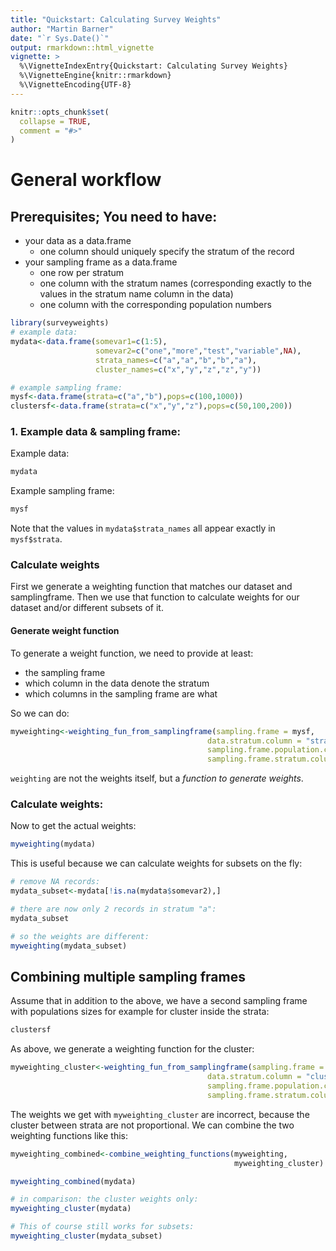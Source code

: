 ```yaml
---
title: "Quickstart: Calculating Survey Weights"
author: "Martin Barner"
date: "`r Sys.Date()`"
output: rmarkdown::html_vignette
vignette: >
  %\VignetteIndexEntry{Quickstart: Calculating Survey Weights}
  %\VignetteEngine{knitr::rmarkdown}
  %\VignetteEncoding{UTF-8}
---
```


```r
knitr::opts_chunk$set(
  collapse = TRUE,
  comment = "#>"
)
```

# General workflow

## Prerequisites; You need to have:
- your data as a data.frame
    - one column should uniquely specify the stratum of the record
- your sampling frame as a data.frame
    - one row per stratum
    - one column with the stratum names (corresponding exactly to the values in the stratum name column in the data)
    - one column with the corresponding population numbers

```r
library(surveyweights)
# example data:
mydata<-data.frame(somevar1=c(1:5),
                   somevar2=c("one","more","test","variable",NA),
                   strata_names=c("a","a","b","b","a"),
                   cluster_names=c("x","y","z","z","y"))

# example sampling frame:
mysf<-data.frame(strata=c("a","b"),pops=c(100,1000))
clustersf<-data.frame(strata=c("x","y","z"),pops=c(50,100,200))


```

### 1. Example data & sampling frame:
Example data:
```r
mydata
```
Example sampling frame:
```r
mysf
```
Note that the values in  `mydata$strata_names` all appear exactly in `mysf$strata`.

### Calculate weights
First we generate a weighting function that matches our dataset and samplingframe. Then we use that function to calculate weights for our dataset and/or different subsets of it.

#### Generate weight function
To generate a weight function, we need to provide at least:

- the sampling frame
- which column in the data denote the stratum
- which columns in the sampling frame are what

So we can do:
```r
myweighting<-weighting_fun_from_samplingframe(sampling.frame = mysf,
                                            data.stratum.column = "strata_names",
                                            sampling.frame.population.column = "pops",
                                            sampling.frame.stratum.column = "strata")

```
  
`weighting` are not the weights itself, but a _function to generate weights_.

### Calculate weights:

Now to get the actual weights:

```r
myweighting(mydata)

```

This is useful because we can calculate weights for subsets on the fly:

```r
# remove NA records:
mydata_subset<-mydata[!is.na(mydata$somevar2),]

# there are now only 2 records in stratum "a":
mydata_subset

# so the weights are different:
myweighting(mydata_subset)

```


## Combining multiple sampling frames

Assume that in addition to the above, we have a second sampling frame with populations sizes for example for cluster inside the strata:
```r

clustersf
```

As above, we generate a weighting function for the cluster:

```r
myweighting_cluster<-weighting_fun_from_samplingframe(sampling.frame = clustersf,
                                            data.stratum.column = "cluster_names",
                                            sampling.frame.population.column = "pops",
                                            sampling.frame.stratum.column = "strata")

```

The weights we get with `myweighting_cluster` are incorrect, because the cluster between strata are not proportional. We can combine the two weighting functions like this:
```r

myweighting_combined<-combine_weighting_functions(myweighting,
                                                  myweighting_cluster)

myweighting_combined(mydata)

# in comparison: the cluster weights only:
myweighting_cluster(mydata)

# This of course still works for subsets:
myweighting_cluster(mydata_subset)

```



